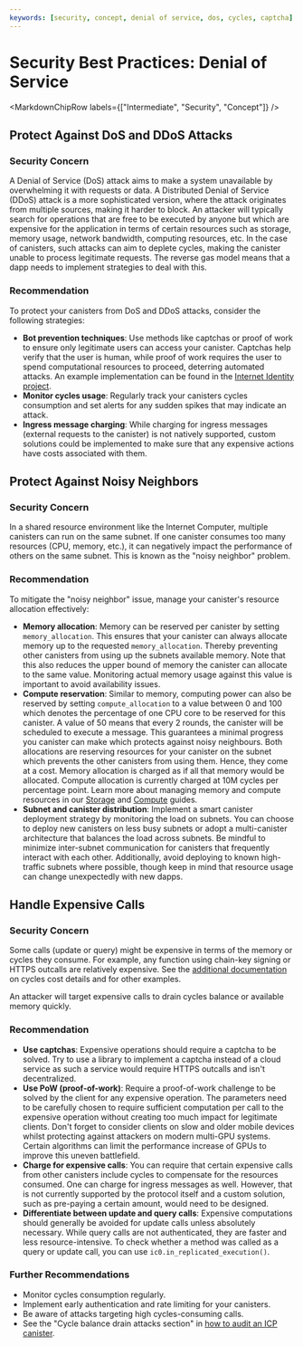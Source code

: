 ```yaml
---
keywords: [security, concept, denial of service, dos, cycles, captcha]
---
```



# Security Best Practices: Denial of Service

<MarkdownChipRow labels={["Intermediate", "Security", "Concept"]} />


## Protect Against DoS and DDoS Attacks

### Security Concern

A Denial of Service (DoS) attack aims to make a system unavailable by overwhelming it with requests or data. A Distributed Denial of Service (DDoS) attack is a more sophisticated version, where the attack originates from multiple sources, making it harder to block. An attacker will typically search for operations that are free to be executed by anyone but which are expensive for the application in terms of certain resources such as storage, memory usage, network bandwidth, computing resources, etc. In the case of canisters, such attacks can aim to deplete cycles, making the canister unable to process legitimate requests. The reverse gas model means that a dapp needs to implement strategies to deal with this.

### Recommendation

To protect your canisters from DoS and DDoS attacks, consider the following strategies:
* **Bot prevention techniques**: Use methods like captchas or proof of work to ensure only legitimate users can access your canister. Captchas help verify that the user is human, while proof of work requires the user to spend computational resources to proceed, deterring automated attacks. An example implementation can be found in the [Internet Identity project](https://github.com/dfinity/internet-identity).
* **Monitor cycles usage**: Regularly track your canisters cycles consumption and set alerts for any sudden spikes that may indicate an attack.
* **Ingress message charging**: While charging for ingress messages (external requests to the canister) is not natively supported, custom solutions could be implemented to make sure that any expensive actions have costs associated with them.

## Protect Against Noisy Neighbors

### Security Concern

In a shared resource environment like the Internet Computer, multiple canisters can run on the same subnet. If one canister consumes too many resources (CPU, memory, etc.), it can negatively impact the performance of others on the same subnet. This is known as the "noisy neighbor" problem.

### Recommendation

To mitigate the "noisy neighbor" issue, manage your canister's resource allocation effectively:
* **Memory allocation**: Memory can be reserved per canister by setting `memory_allocation`. This ensures that your canister can always allocate memory up to the requested `memory_allocation`. Thereby preventing other canisters from using up the subnets available memory. Note that this also reduces the upper bound of memory the canister can allocate to the same value. Monitoring actual memory usage against this value is important to avoid availability issues.
* **Compute reservation**: Similar to memory, computing power can also be reserved by setting `compute_allocation` to a value between 0 and 100 which denotes the percentage of one CPU core to be reserved for this canister. A value of 50 means that every 2 rounds, the canister will be scheduled to execute a message. This guarantees a minimal progress you canister can make which protects against noisy neighbours. Both allocations are reserving resources for your canister on the subnet which prevents the other canisters from using them. Hence, they come at a cost. Memory allocation is charged as if all that memory would be allocated. Compute allocation is currently charged at 10M cycles per percentage point.
Learn more about managing memory and compute resources in our [Storage](https://internetcomputer.org/docs/current/developer-docs/gas-cost#storage) and [Compute](https://internetcomputer.org/docs/current/developer-docs/gas-cost#execution) guides.
* **Subnet and canister distribution**: Implement a smart canister deployment strategy by monitoring the load on subnets. You can choose to deploy new canisters on less busy subnets or adopt a multi-canister architecture that balances the load across subnets. Be mindful to minimize inter-subnet communication for canisters that frequently interact with each other. Additionally, avoid deploying to known high-traffic subnets where possible, though keep in mind that resource usage can change unexpectedly with new dapps.

## Handle Expensive Calls

### Security Concern

Some calls (update or query) might be expensive in terms of the memory or cycles they consume. For example, any function using chain-key signing or HTTPS outcalls are relatively expensive. See the [additional documentation](https://internetcomputer.org/docs/current/developer-docs/gas-cost#special-features) on cycles cost details and for other examples.

An attacker will target expensive calls to drain cycles balance or available memory quickly.

### Recommendation

* **Use captchas**: Expensive operations should require a captcha to be solved. Try to use a library to implement a captcha instead of a cloud service as such a service would require HTTPS outcalls and isn't decentralized.
* **Use PoW (proof-of-work)**: Require a proof-of-work challenge to be solved by the client for any expensive operation. The parameters need to be carefully chosen to require sufficient computation per call to the expensive operation without creating too much impact for legitimate clients. Don't forget to consider clients on slow and older mobile devices whilst protecting against attackers on modern multi-GPU systems. Certain algorithms can limit the performance increase of GPUs to improve this uneven battlefield.
* **Charge for expensive calls**: You can require that certain expensive calls from other canisters include cycles to compensate for the resources consumed. One can charge for ingress messages as well. However, that is not currently supported by the protocol itself and a custom solution, such as pre-paying a certain amount, would need to be designed.
* **Differentiate between update and query calls**: Expensive computations should generally be avoided for update calls unless absolutely necessary. While query calls are not authenticated, they are faster and less resource-intensive. To check whether a method was called as a query or update call, you can use `ic0.in_replicated_execution()`.

### Further Recommendations

- Monitor cycles consumption regularly.
- Implement early authentication and rate limiting for your canisters.
- Be aware of attacks targeting high cycles-consuming calls.
- See the "Cycle balance drain attacks section" in [how to audit an ICP canister](https://www.joachim-breitner.de/blog/788-How_to_audit_an_Internet_Computer_canister).
